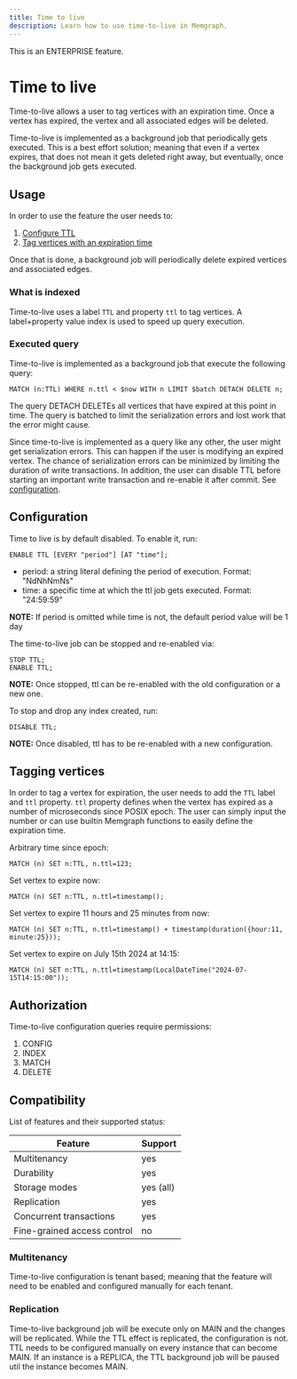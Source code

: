 ```yaml
---
title: Time to live
description: Learn how to use time-to-live in Memgraph.
---
```



<Callout type="info">

This is an ENTERPRISE feature.

</Callout>

# Time to live

Time-to-live allows a user to tag vertices with an expiration time. Once a vertex has expired, the vertex and all associated edges will be deleted.

<Callout type="info">

Time-to-live is implemented as a background job that periodically gets executed. 
This is a best effort solution; meaning that even if a vertex expires, that does not mean it gets deleted right away, but eventually, once the background job gets executed.

</Callout>

## Usage

In order to use the feature the user needs to:
1. [Configure TTL](#configuration)
2. [Tag vertices with an expiration time](#tagging-vertices)

Once that is done, a background job will periodically delete expired vertices and associated edges.

### What is indexed

Time-to-live uses a label `TTL` and property `ttl` to tag vertices. A label+property value index is used to speed up query execution.

### Executed query

Time-to-live is implemented as a background job that execute the following query:

```cypher
MATCH (n:TTL) WHERE n.ttl < $now WITH n LIMIT $batch DETACH DELETE n;
```

The query DETACH DELETEs all vertices that have expired at this point in time.
The query is batched to limit the serialization errors and lost work that the error might cause.

<Callout type="warning">

Since time-to-live is implemented as a query like any other, the user might get serialization errors.
This can happen if the user is modifying an expired vertex.
The chance of serialization errors can be minimized by limiting the duration of write transactions.
In addition, the user can disable TTL before starting an important write transaction and re-enable it after commit. See [configuration](#configuration).

</Callout>

## Configuration

Time to live is by default disabled. To enable it, run:

```cypher
ENABLE TTL [EVERY "period"] [AT "time"];
```

 * period: a string literal defining the period of execution. Format: "NdNhNmNs"
 * time: a specific time at which the ttl job gets executed. Format: "24:59:59"

**NOTE:** If period is omitted while time is not, the default period value will be 1 day

The time-to-live job can be stopped and re-enabled via:

```cypher
STOP TTL;
ENABLE TTL;
```

**NOTE:** Once stopped, ttl can be re-enabled with the old configuration or a new one.

To stop and drop any index created, run:

```cypher
DISABLE TTL;
```

**NOTE:** Once disabled, ttl has to be re-enabled with a new configuration.

## Tagging vertices

In order to tag a vertex for expiration, the user needs to add the `TTL` label and `ttl` property.
`ttl` property defines when the vertex has expired as a number of microseconds since POSIX epoch. 
The user can simply input the number or can use builtin Memgraph functions to easily define the expiration time.

Arbitrary time since epoch:
```cypher
MATCH (n) SET n:TTL, n.ttl=123;
```

Set vertex to expire now:
```cypher
MATCH (n) SET n:TTL, n.ttl=timestamp();
```

Set vertex to expire 11 hours and 25 minutes from now:
```cypher
MATCH (n) SET n:TTL, n.ttl=timestamp() + timestamp(duration({hour:11, minute:25}));
```

Set vertex to expire on July 15th 2024 at 14:15:
```cypher
MATCH (n) SET n:TTL, n.ttl=timestamp(LocalDateTime("2024-07-15T14:15:00"));
```

## Authorization

Time-to-live configuration queries require permissions:
1. CONFIG
2. INDEX
3. MATCH
4. DELETE

## Compatibility

List of features and their supported status:

| Feature                     | Support   |
|-----------------------------|-----------|
| Multitenancy                | yes       |
| Durability                  | yes       |
| Storage modes               | yes (all) |
| Replication                 | yes       |
| Concurrent transactions     | yes       |
| Fine-grained access control | no        |

### Multitenancy

Time-to-live configuration is tenant based; meaning that the feature will need to be enabled and configured manually for each tenant.

### Replication 

Time-to-live background job will be execute only on MAIN and the changes will be replicated.
While the TTL effect is replicated, the configuration is not. TTL needs to be configured manually on every instance that can become MAIN.
If an instance is a REPLICA, the TTL background job will be paused util the instance becomes MAIN.
